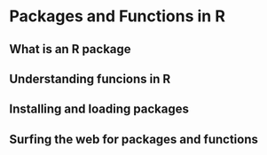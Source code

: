 # Packages and Functions in R

## What is an R package 

## Understanding funcions in R

## Installing and loading packages


## Surfing the web for packages and functions

